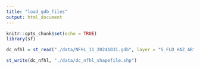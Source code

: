 ```yaml
---
title: "load_gdb_files"
output: html_document
---
```


```r
knitr::opts_chunk$set(echo = TRUE)
library(sf)
```

```r
dc_nfhl = st_read("./data/NFHL_11_20241031.gdb", layer = "S_FLD_HAZ_AR")
```

```r
st_write(dc_nfhl, "./data/dc_nfhl_shapefile.shp")
```